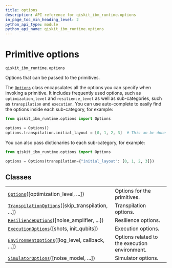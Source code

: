 ```yaml
---
title: options
description: API reference for qiskit_ibm_runtime.options
in_page_toc_min_heading_level: 2
python_api_type: module
python_api_name: qiskit_ibm_runtime.options
---
```


<span id="primitive-options-qiskit-ibm-runtime-options" />

<span id="module-qiskit_ibm_runtime.options" />

# Primitive options

<span id="module-qiskit_ibm_runtime.options" />

`qiskit_ibm_runtime.options`

Options that can be passed to the primitives.

The [`Options`](qiskit_ibm_runtime.options.Options "qiskit_ibm_runtime.options.Options") class encapsulates all the options you can specify when invoking a primitive. It includes frequently used options, such as `optimization_level` and `resilience_level` as well as sub-categories, such as `transpilation` and `execution`. You can use auto-complete to easily find the options inside each sub-category, for example:

```python
from qiskit_ibm_runtime.options import Options

options = Options()
options.transpilation.initial_layout = [0, 1, 2, 3]  # This an be done using auto-complete
```

You can also pass dictionaries to each sub-category, for example:

```python
from qiskit_ibm_runtime.options import Options

options = Options(transpilation={"initial_layout": [0, 1, 2, 3]})
```

## Classes

|                                                                                                                                                          |                                               |
| -------------------------------------------------------------------------------------------------------------------------------------------------------- | --------------------------------------------- |
| [`Options`](qiskit_ibm_runtime.options.Options "qiskit_ibm_runtime.options.Options")(\[optimization\_level, ...])                                        | Options for the primitives.                   |
| [`TranspilationOptions`](qiskit_ibm_runtime.options.TranspilationOptions "qiskit_ibm_runtime.options.TranspilationOptions")(\[skip\_transpilation, ...]) | Transpilation options.                        |
| [`ResilienceOptions`](qiskit_ibm_runtime.options.ResilienceOptions "qiskit_ibm_runtime.options.ResilienceOptions")(\[noise\_amplifier, ...])             | Resilience options.                           |
| [`ExecutionOptions`](qiskit_ibm_runtime.options.ExecutionOptions "qiskit_ibm_runtime.options.ExecutionOptions")(\[shots, init\_qubits])                  | Execution options.                            |
| [`EnvironmentOptions`](qiskit_ibm_runtime.options.EnvironmentOptions "qiskit_ibm_runtime.options.EnvironmentOptions")(\[log\_level, callback, ...])      | Options related to the execution environment. |
| [`SimulatorOptions`](qiskit_ibm_runtime.options.SimulatorOptions "qiskit_ibm_runtime.options.SimulatorOptions")(\[noise\_model, ...])                    | Simulator options.                            |

